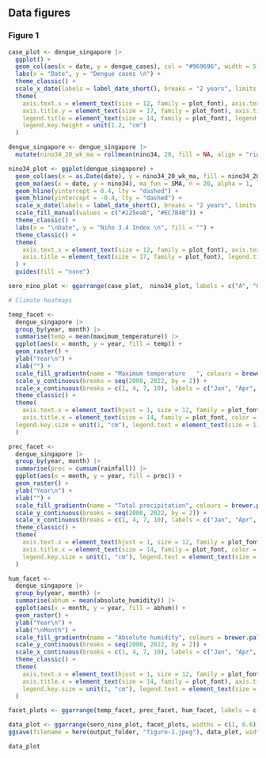 
## Data figures {.tabset}

### Figure 1

```r

case_plot <- dengue_singapore |>
  ggplot() +
  geom_col(aes(x = date, y = dengue_cases), col = "#969696", width = 5) +
  labs(x = "Date", y = "Dengue cases \n") +
  theme_classic() +
  scale_x_date(labels = label_date_short(), breaks = "2 years", limits = c(as.Date("2000-01-01"), as.Date("2023-01-01")), expand = c(0, 0)) +
  theme(
    axis.text.x = element_text(size = 12, family = plot_font), axis.text.y = element_text(size = 14, family = plot_font),
    axis.title.y = element_text(size = 17, family = plot_font), axis.title.x = element_text(size = 14, family = plot_font, color = "white"),
    legend.title = element_text(size = 14, family = plot_font), legend.text = element_text(size = 14, family = plot_font),
    legend.key.height = unit(1.2, "cm")
  ) 

dengue_singapore <- dengue_singapore |>
  mutate(nino34_20_wk_ma = rollmean(nino34, 20, fill = NA, align = "right"))

nino34_plot <- ggplot(dengue_singapore) +
  geom_col(aes(x = as.Date(date), y = nino34_20_wk_ma, fill = nino34_20_wk_ma > 0), width = 9, position = "dodge") +
  geom_ma(aes(x = date, y = nino34), ma_fun = SMA, n = 20, alpha = 1, lty = "solid", size = 0.05, col = "black") +
  geom_hline(yintercept = 0.4, lty = "dashed") +
  geom_hline(yintercept = -0.4, lty = "dashed") +
  scale_x_date(labels = label_date_short(), breaks = "2 years", limits = c(as.Date("2000-01-01"), as.Date("2023-01-01")), expand = c(0, 0)) +
  scale_fill_manual(values = c("#225ea8", "#EC7B4B")) +
  theme_classic() +
  labs(x = "\nDate", y = "Niño 3.4 Index \n", fill = "") +
  theme_classic() +
  theme(
    axis.text.x = element_text(size = 12, family = plot_font), axis.text.y = element_text(size = 14, family = plot_font),
    axis.title = element_text(size = 17, family = plot_font), legend.title = element_text(size = 14, family = plot_font), legend.position = "none"
  ) +
  guides(fill = "none")

sero_nino_plot <- ggarrange(case_plot,  nino34_plot, labels = c("A", "C"), nrow = 2, common.legend = FALSE, legend = "right", font.label = list(family = plot_font))

# Climate heatmaps

temp_facet <-
  dengue_singapore |>
  group_by(year, month) |>
  summarise(temp = mean(maximum_temperature)) |>
  ggplot(aes(x = month, y = year, fill = temp)) +
  geom_raster() +
  ylab("Year\n") +
  xlab("") +
  scale_fill_gradientn(name = "Maximum temperature   ", colours = brewer.pal(9, "OrRd")) +
  scale_y_continuous(breaks = seq(2000, 2022, by = 2)) +
  scale_x_continuous(breaks = c(1, 4, 7, 10), labels = c("Jan", "Apr", "Jul", "Oct")) +
  theme_classic() +
  theme(
    axis.text.x = element_text(hjust = 1, size = 12, family = plot_font), axis.text.y = element_text(size = 12, family = plot_font),
    axis.title.x = element_text(size = 14, family = plot_font, color = "white"), axis.title.y = element_text(size = 14, family = plot_font, vjust = 1), legend.title = element_text(size = 14, family = plot_font), legend.position = "bottom",
  legend.key.size = unit(1, "cm"), legend.text = element_text(size = 11, family = plot_font), legend.spacing.x = unit(1, "cm")
  )

prec_facet <-
  dengue_singapore |>
  group_by(year, month) |>
  summarise(prec = cumsum(rainfall)) |>
  ggplot(aes(x = month, y = year, fill = prec)) +
  geom_raster() +
  ylab("Year\n") +
  xlab("") +
  scale_fill_gradientn(name = "Total precipitation", colours = brewer.pal(9, "Blues"), breaks = c(0, 200, 400, 600, 800, 1000), limits = c(-10, 1000)) +
  scale_y_continuous(breaks = seq(2000, 2022, by = 2)) +
  scale_x_continuous(breaks = c(1, 4, 7, 10), labels = c("Jan", "Apr", "Jul", "Oct")) +
  theme_classic() +
  theme(
    axis.text.x = element_text(hjust = 1, size = 12, family = plot_font), axis.text.y = element_text(size = 12, family = plot_font),
    axis.title.x = element_text(size = 14, family = plot_font, color = "white"), axis.title.y = element_text(size = 14, family = plot_font, vjust = 1), legend.title = element_text(size = 14, family = plot_font), legend.position = "bottom",
    legend.key.size = unit(1, "cm"), legend.text = element_text(size = 11, family = plot_font), legend.spacing.x = unit(0.4, "cm")
  )

hum_facet <-
  dengue_singapore |>
  group_by(year, month) |>
  summarise(abhum = mean(absolute_humidity)) |>
  ggplot(aes(x = month, y = year, fill = abhum)) +
  geom_raster() +
  ylab("Year\n") +
  xlab("\nMonth") +
  scale_fill_gradientn(name = "Absolute humidity", colours = brewer.pal(9, "Purples"), breaks = c(18, 20, 22, 24), limits = c(17, 24)) +
  scale_y_continuous(breaks = seq(2000, 2022, by = 2)) +
  scale_x_continuous(breaks = c(1, 4, 7, 10), labels = c("Jan", "Apr", "Jul", "Oct")) +
  theme_classic() +
  theme(
    axis.text.x = element_text(hjust = 1, size = 12, family = plot_font), axis.text.y = element_text(size = 12, family = plot_font),
    axis.title.x = element_text(size = 14, family = plot_font), axis.title.y = element_text(size = 14, family = plot_font, vjust = 1), legend.title = element_text(size = 14, family = plot_font), legend.position = "bottom",
    legend.key.size = unit(1, "cm"), legend.text = element_text(size = 10, family = plot_font), legend.spacing.x = unit(0.5, "cm")
  )

facet_plots <- ggarrange(temp_facet, prec_facet, hum_facet, labels = c("D", "E", "F"), nrow = 3, font.label = list(family = plot_font))

data_plot <- ggarrange(sero_nino_plot, facet_plots, widths = c(1, 0.6))
ggsave(filename = here(output_folder, "figure-1.jpeg"), data_plot, width = 480, height = 400, units = "mm", bg="white", dpi = 300)


```

```r
data_plot
```

